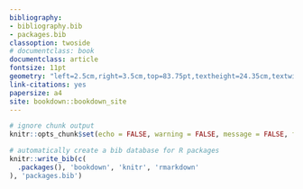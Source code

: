 ```yaml
--- 
bibliography:
- bibliography.bib
- packages.bib
classoption: twoside
# documentclass: book
documentclass: article
fontsize: 11pt
geometry: "left=2.5cm,right=3.5cm,top=83.75pt,textheight=24.35cm,textwidth=15cm,a4paper,headheight=13.6pt,twoside=true"
link-citations: yes
papersize: a4
site: bookdown::bookdown_site
---
```

\cleardoublepage
<!-- Arabische Seitenzahlen -->
\pagenumbering{arabic}
\setcounter{page}{1}
<!-- Geändertes Format für Seitenränder, arabische Seitenzahlen -->
\fancyhead[LE,RO]{\rightmark}
\fancyhead[LO,RE]{\leftmark}
\fancyfoot[LE,RO]{\thepage}

```r
# ignore chunk output
knitr::opts_chunk$set(echo = FALSE, warning = FALSE, message = FALSE, fig.align = "center")

# automatically create a bib database for R packages
knitr::write_bib(c(
  .packages(), 'bookdown', 'knitr', 'rmarkdown'
), 'packages.bib')
```